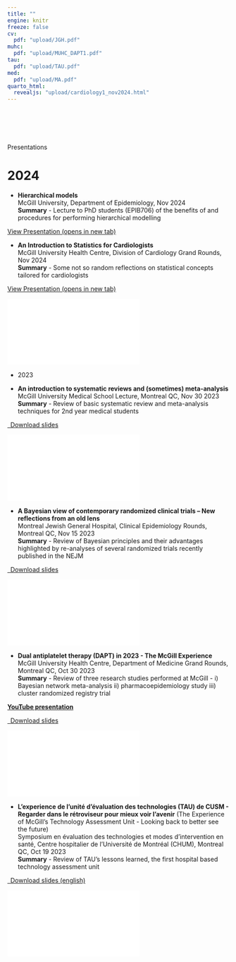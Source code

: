 ```yaml
---
title: ""
engine: knitr
freeze: false
cv:
  pdf: "upload/JGH.pdf"
muhc:
  pdf: "upload/MUHC_DAPT1.pdf"
tau:
  pdf: "upload/TAU.pdf"
med:
  pdf: "upload/MA.pdf"
quarto_html:
  revealjs: "upload/cardiology1_nov2024.html"
---
```


<p style="font-size: xx-large; background-color: crimson; display: inline-block;color: #f1f1f1; font-weight: bold">

Presentations <iconify-icon icon="et:presentation"></iconify-icon>

</p>

# 2024

-   **Hierarchical models**\
    McGill University, Department of Epidemiology, Nov 2024\
    **Summary** - Lecture to PhD students (EPIB706) of the benefits of and procedures for performing hierarchical modelling

<p class="text-center">

<a class="btn btn-primary btn-lg cv-download" href="upload/cardiology1_nov2024.html" target="_blank"> <i class="fa-solid fa-file-arrow-down"></i>View Presentation (opens in new tab) </a>

</p>

-   **An Introduction to Statistics for Cardiologists**\
    McGill University Health Centre, Division of Cardiology Grand Rounds, Nov 2024\
    **Summary** - Some not so random reflections on statistical concepts tailored for cardiologists

<p class="text-center">

<a class="btn btn-primary btn-lg cv-download" href="upload/cardiology1_nov2024.html" target="_blank"> <i class="fa-solid fa-file-arrow-down"></i>View Presentation (opens in new tab) </a>

</p>

<div>

<iframe src="`r rmarkdown::metadata$quarto_html$revealjs`" style="border: 0.5px">

</iframe>

</div>

-   2023

<!-- -->

-   **An introduction to systematic reviews and (sometimes) meta-analysis**\
    McGill University Medical School Lecture, Montreal QC, Nov 30 2023\
    **Summary** - Review of basic systematic review and meta-analysis techniques for 2nd year medical students

<p class="text-center">

<a class="btn btn-primary btn-lg cv-download" href="`r rmarkdown::metadata$med$pdf`" target="_blank"> <i class="fa-solid fa-file-arrow-down"></i> Download slides </a>

</p>

<div>

<iframe src="`r rmarkdown::metadata$med$pdf`" style="border: 0.5px">

</iframe>

</div>

-   **A Bayesian view of contemporary randomized clinical trials – New reflections from an old lens**\
    Montreal Jewish General Hospital, Clinical Epidemiology Rounds, Montreal QC, Nov 15 2023\
    **Summary** - Review of Bayesian principles and their advantages highlighted by re-analyses of several randomized trials recently published in the NEJM

<p class="text-center">

<a class="btn btn-primary btn-lg cv-download" href="`r rmarkdown::metadata$cv$pdf`" target="_blank"> <i class="fa-solid fa-file-arrow-down"></i> Download slides </a>

</p>

<div>

<iframe src="`r rmarkdown::metadata$cv$pdf`" style="border: 0.5px">

</iframe>

</div>

-   **Dual antiplatelet therapy (DAPT) in 2023 - The McGill Experience**\
    McGill University Health Centre, Department of Medicine Grand Rounds, Montreal QC, Oct 30 2023\
    **Summary** - Review of three research studies performed at McGill - i) Bayesian network meta-analysis ii) pharmacoepidemiology study iii) cluster randomized registry trial

[**YouTube presentation**](https://www.youtube.com/watch?v=0OqPSr8Q208)

<p class="text-center">

<a class="btn btn-primary btn-lg cv-download" href="`r rmarkdown::metadata$muhc$pdf`" target="_blank"> <i class="fa-solid fa-file-arrow-down"></i> Download slides </a>

</p>

<div>

<iframe src="`r rmarkdown::metadata$muhc$pdf`" style="border: 0.5px">

</iframe>

</div>

-   **L'experience de l’unité d'évaluation des technologies (TAU) de CUSM - Regarder dans le rétroviseur pour mieux voir l’avenir** (The Experience of McGill's Technology Assessment Unit - Looking back to better see the future)\
    Symposium en évaluation des technologies et modes d’intervention en santé, Centre hospitalier de l’Université de Montréal (CHUM), Montreal QC, Oct 19 2023\
    **Summary** - Review of TAU's lessons learned, the first hospital based technology assessment unit

<p class="text-center">

<a class="btn btn-primary btn-lg cv-download" href="`r rmarkdown::metadata$tau$pdf`" target="_blank"> <i class="fa-solid fa-file-arrow-down"></i> Download slides (english) </a>

</p>

<div>

<iframe src="`r rmarkdown::metadata$tau$pdf`" style="border: 0.5px">

</iframe>

</div>
